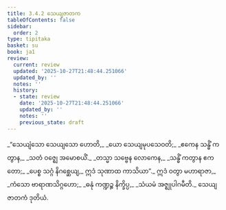 ```yaml
---
title: 3.4.2 သေယျဇာတက
tableOfContents: false
sidebar:
  order: 2
type: tipitaka
basket: su
book: ja1
review:
  current: review
  updated: '2025-10-27T21:48:44.251066'
  updated_by: ''
  notes: ''
  history:
  - state: review
    date: '2025-10-27T21:48:44.251066'
    updated_by: ''
    notes: ''
    previous_state: draft
---
```



<ReviewStatus review={frontmatter.review} showDetails={true} />

<HypothesisAnnotation frontmatter={frontmatter} />

<DynamicBreadcrumb />

<Division number="94" book="ja1" e="ch" v="22" p="84">

<Paragraph number="800" type="verses" book="ja1">
_“သေယျံသော သေယျသော ဟောတိ,_  
_ယော သေယျမုပသေဝတိ;_  
_ဧကေန သန္ဓိံ ကတွာန,_  
_သတံ ဝဇ္ဈေ အမောစယိံ._  

</Paragraph>

</Division>
<Division number="95" book="ja1" e="ch" v="22" p="84">

<Paragraph number="801" type="verses" book="ja1">
_တသ္မာ သဗ္ဗေန လောကေန,_  
_သန္ဓိံ ကတွာန ဧကတော;_  
_ပေစ္စ သဂ္ဂံ နိဂစ္ဆေယျ,_  
ဣဒံ သုဏာထ ကာသိယာ”._  

</Paragraph>

</Division>
<Division number="96" book="ja1" e="ch" v="22" p="84">

<Paragraph number="802" type="verses" book="ja1">
ဣဒံ ဝတွာ မဟာရာဇာ,_  
_ကံသော ဗာရာဏသိဂ္ဂဟော;_  
_ဓနုံ ကဏ္ဍဉ္စ နိက္ခိပ္ပ,_  
_သံယမံ အဇ္ဈုပါဂမီတိ._  


</Paragraph>
</Division>

<Paragraph number="803" type="center" book="ja1">
သေယျဇာတကံ ဒုတိယံ.
</Paragraph>
